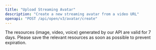 ```yaml
---
title: "Upload Streaming Avatar"
description: "Create a new streaming avatar from a video URL"
openapi: "POST /api/open/v3/avatar/create"
---
```


<Warning>
  The resources (image, video, voice) generated by our API are valid for 7 days.
  Please save the relevant resources as soon as possible to prevent expiration.
</Warning>

